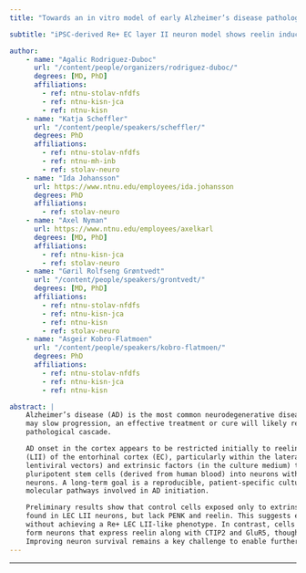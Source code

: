 ```yaml
---
title: "Towards an in vitro model of early Alzheimer’s disease pathology"

subtitle: "iPSC-derived Re+ EC layer II neuron model shows reelin induction with intrinsic+extrinsic cues; survival is limited."

author:
    - name: "Agalic Rodriguez-Duboc"
      url: "/content/people/organizers/rodriguez-duboc/"
      degrees: [MD, PhD]
      affiliations:
        - ref: ntnu-stolav-nfdfs
        - ref: ntnu-kisn-jca
        - ref: ntnu-kisn
    - name: "Katja Scheffler"
      url: "/content/people/speakers/scheffler/"
      degrees: PhD
      affiliations:
        - ref: ntnu-stolav-nfdfs
        - ref: ntnu-mh-inb
        - ref: stolav-neuro
    - name: "Ida Johansson"
      url: https://www.ntnu.edu/employees/ida.johansson
      degrees: PhD
      affiliations:
        - ref: stolav-neuro
    - name: "Axel Nyman"
      url: https://www.ntnu.edu/employees/axelkarl
      degrees: [MD, PhD]
      affiliations:
        - ref: ntnu-kisn-jca
        - ref: stolav-neuro
    - name: "Gøril Rolfseng Grøntvedt"
      url: "/content/people/speakers/grontvedt/"
      degrees: [MD, PhD]
      affiliations:
        - ref: ntnu-stolav-nfdfs
        - ref: ntnu-kisn-jca
        - ref: ntnu-kisn
        - ref: stolav-neuro
    - name: "Asgeir Kobro-Flatmoen"
      url: "/content/people/speakers/kobro-flatmoen/"
      degrees: PhD
      affiliations:
        - ref: ntnu-stolav-nfdfs
        - ref: ntnu-kisn-jca
        - ref: ntnu-kisn

abstract: |
    Alzheimer’s disease (AD) is the most common neurodegenerative disease leading to dementia. While new drugs
    may slow progression, an effective treatment or cure will likely require a deeper understanding of the early
    pathological cascade.

    AD onset in the cortex appears to be restricted initially to reelin-expressing (Re+) projection neurons in layer II
    (LII) of the entorhinal cortex (EC), particularly within the lateral EC (LEC). By combining intrinsic factors (via
    lentiviral vectors) and extrinsic factors (in the culture medium) to drive differentiation, we aim to convert induced
    pluripotent stem cells (derived from human blood) into neurons with a phenotype similar to human Re+ LEC LII
    neurons. A long-term goal is a reproducible, patient-specific culture platform for exploring Re+ LEC LII neuron
    molecular pathways involved in AD initiation.

    Preliminary results show that control cells exposed only to extrinsic factors express CTIP2 and GluR5, markers
    found in LEC LII neurons, but lack PENK and reelin. This suggests extrinsic factors alone initiate differentiation
    without achieving a Re+ LEC LII-like phenotype. In contrast, cells exposed to both extrinsic and intrinsic factors
    form neurons that express reelin along with CTIP2 and GluR5, though PENK expression is not yet observed.
    Improving neuron survival remains a key challenge to enable further characterization.
---
```


***

<!-- <object data="poster.pdf" type="application/pdf" width="100%" height="1300">
</object>  -->


